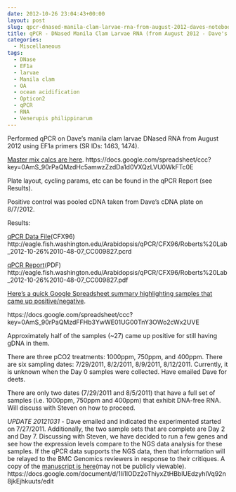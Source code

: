 ```yaml
---
date: 2012-10-26 23:04:43+00:00
layout: post
slug: qpcr-dnased-manila-clam-larvae-rna-from-august-2012-daves-notebook
title: qPCR - DNased Manila Clam Larvae RNA (from August 2012 - Dave's Notebook)
categories:
  - Miscellaneous
tags:
  - DNase
  - EF1a
  - larvae
  - Manila clam
  - OA
  - ocean acidification
  - Opticon2
  - qPCR
  - RNA
  - Venerupis philippinarum
---
```


Performed qPCR on Dave's manila clam larvae DNased RNA from August 2012 using EF1a primers (SR IDs: 1463, 1474).

[Master mix calcs are here](https://docs.google.com/spreadsheet/ccc?key=0AmS_90rPaQMzdHc5amwzZzdDa1d0VXQzLVU0WkFTc0E). https://docs.google.com/spreadsheet/ccc?key=0AmS_90rPaQMzdHc5amwzZzdDa1d0VXQzLVU0WkFTc0E

Plate layout, cycling params, etc can be found in the qPCR Report (see Results).

Positive control was pooled cDNA taken from Dave's cDNA plate on 8/7/2012.

Results:

[qPCR Data File](https://eagle.fish.washington.edu/Arabidopsis/qPCR/CFX96/Roberts%20Lab_2012-10-26%2010-48-07_CC009827.pcrd)(CFX96) http://eagle.fish.washington.edu/Arabidopsis/qPCR/CFX96/Roberts%20Lab_2012-10-26%2010-48-07_CC009827.pcrd

[qPCR Report](https://eagle.fish.washington.edu/Arabidopsis/qPCR/CFX96/Roberts%20Lab_2012-10-26%2010-48-07_CC009827.pdf)(PDF) http://eagle.fish.washington.edu/Arabidopsis/qPCR/CFX96/Roberts%20Lab_2012-10-26%2010-48-07_CC009827.pdf

[Here's a quick Google Spreadsheet summary highlighting samples that came up positive/negative](https://docs.google.com/spreadsheet/ccc?key=0AmS_90rPaQMzdFFHb3YwWE01UG00TnY3OWo2cWx2UVE).

https://docs.google.com/spreadsheet/ccc?key=0AmS_90rPaQMzdFFHb3YwWE01UG00TnY3OWo2cWx2UVE

Approximately half of the samples (~27) came up positive for still having gDNA in them.

There are three pCO2 treatments: 1000ppm, 750ppm, and 400ppm. There are six sampling dates: 7/29/2011, 8/2/2011, 8/9/2011, 8/12/2011. Currently, it is unknown when the Day 0 samples were collected. Have emailed Dave for deets.

There are only two dates (7/29/2011 and 8/5/2011) that have a full set of samples (i.e. 1000ppm, 750ppm and 400ppm) that exhibit DNA-free RNA. Will discuss with Steven on how to proceed.

_UPDATE 20121031_ - Dave emailed and indicated the experimented started on 7/27/2011. Additionally, the two sample sets that are complete are Day 2 and Day 7. Discussing with Steven, we have decided to run a few genes and see how the expression levels compare to the NGS data analysis for these samples. If the qPCR data supports the NGS data, then that information will be relayed to the BMC Genomics reviewers in response to their critiques. A copy of the [manuscript is here](https://docs.google.com/document/d/1Ii1lODz2oThiyxZtHBblUEdzyhIVq92n8jkEjhkuuts/edit)(may not be publicly viewable). https://docs.google.com/document/d/1Ii1lODz2oThiyxZtHBblUEdzyhIVq92n8jkEjhkuuts/edit
